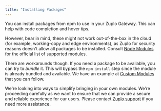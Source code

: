 ```yaml
---
title: "Installing Packages"
---
```


You can install packages from npm to use in your Zuplo Gateway. This can help
with code completion and hover tips.

However, bear in mind, these might not work out-of-the-box in the cloud (for
example, working-copy and edge environments), as Zuplo for security reasons
doesn't allow all packages to be installed. Consult
[Node Modules](../programmable-api/node-modules.mdx) for the official list of
supported modules.

There are workarounds though. If you need a package to be available, you can try
to _bundle_ it. This will bypass the `npm install` step since the module is
already bundled and available. We have an example at
[Custom Modules](https://github.com/zuplo/zuplo/tree/main/examples/custom-module)
that you can follow.

We're looking into ways to simplify bringing in your own modules. We're
proceeding carefully as we want to ensure that we can provide a secure and
reliable experience for our users. Please contact
[Zuplo support](mailto:support@zuplo.com) if you need more assistance.
